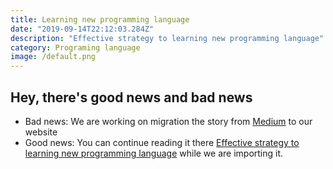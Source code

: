 ```yaml
---
title: Learning new programming language
date: "2019-09-14T22:12:03.284Z"
description: "Effective strategy to learning new programming language"
category: Programing language
image: /default.png
---
```


## Hey, there's good news and bad news

- Bad news: We are working on migration the story from [Medium](https://medium.com/@bojanmajed/effective-strategy-to-learning-new-programming-language-9ccb9336e42d) to our website
- Good news: You can continue reading it there [Effective strategy to learning new programming language](https://medium.com/@bojanmajed/effective-strategy-to-learning-new-programming-language-9ccb9336e42d) while we are importing it.